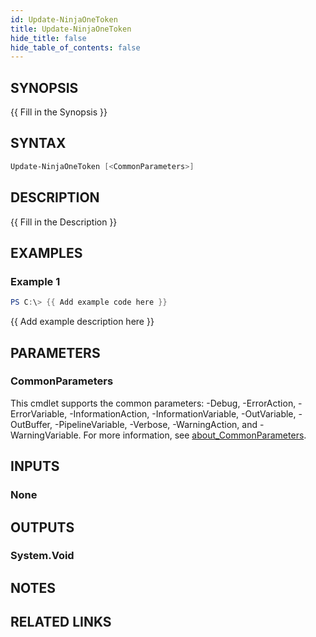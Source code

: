 ```yaml
---
id: Update-NinjaOneToken
title: Update-NinjaOneToken
hide_title: false
hide_table_of_contents: false
---
```


## SYNOPSIS

{{ Fill in the Synopsis }}

## SYNTAX

```powershell
Update-NinjaOneToken [<CommonParameters>]
```

## DESCRIPTION

{{ Fill in the Description }}

## EXAMPLES

### Example 1

```powershell
PS C:\> {{ Add example code here }}
```

{{ Add example description here }}

## PARAMETERS

### CommonParameters

This cmdlet supports the common parameters: -Debug, -ErrorAction, -ErrorVariable, -InformationAction, -InformationVariable, -OutVariable, -OutBuffer, -PipelineVariable, -Verbose, -WarningAction, and -WarningVariable. For more information, see [about_CommonParameters](http://go.microsoft.com/fwlink/?LinkID=113216).

## INPUTS

### None

## OUTPUTS

### System.Void

## NOTES

## RELATED LINKS
